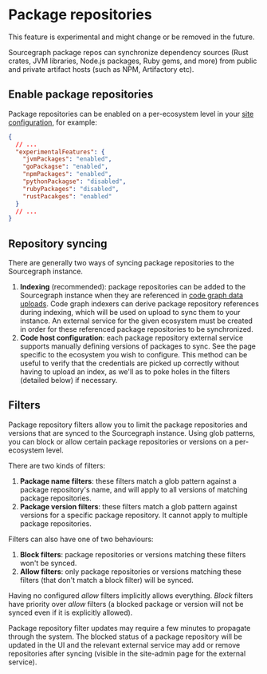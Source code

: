 # Package repositories

<Callout type="note">This feature is experimental and might change or be removed in the future.</Callout>

Sourcegraph package repos can synchronize dependency sources (Rust crates, JVM libraries, Node.js packages, Ruby gems, and more) from public and private artifact hosts (such as NPM, Artifactory etc).

## Enable package repositories

Package repositories can be enabled on a per-ecosystem level in your [site configuration](/admin/config/site_config), for example:

```json
{
  // ...
  "experimentalFeatures": {
    "jvmPackages": "enabled",
    "goPackagse": "enabled",
    "npmPackages": "enabled",
    "pythonPackagse": "disabled",
    "rubyPackages": "disabled",
    "rustPacakges": "enabled"
  }
  // ...
}
```

## Repository syncing

There are generally two ways of syncing package repositories to the Sourcegraph instance.

1. **Indexing** (recommended): package repositories can be added to the Sourcegraph instance when they are referenced in [code graph data uploads](/code-search/code-navigation/explanations/uploads). Code graph indexers can derive package repository references during indexing, which will be used on upload to sync them to your instance. An external service for the given ecosystem must be created in order for these referenced package repositories to be synchronized.
2. **Code host configuration**: each package repository external service supports manually defining versions of packages to sync. See the page specific to the ecosystem you wish to configure. This method can be useful to verify that the credentials are picked up correctly without having to upload an index, as we'll as to poke holes in the filters (detailed below) if necessary.

## Filters

Package repository filters allow you to limit the package repositories and versions that are synced to the Sourcegraph instance. Using glob patterns, you can block or allow certain package repositories or versions on a per-ecosystem level.

There are two kinds of filters:

1. **Package name filters**: these filters match a glob pattern against a package repository's name, and will apply to all versions of matching package repositories.
2. **Package version filters**: these filters match a glob pattern against versions for a specific package repository. It cannot apply to multiple package repositories.

Filters can also have one of two behaviours:

1. **Block filters**: package repositories or versions matching these filters won't be synced.
2. **Allow filters**: only package repositories or versions matching these filters (that don't match a block filter) will be synced.

Having no configured _allow_ filters implicitly allows everything. _Block_ filters have priority over _allow_ filters (a blocked package or version will not be synced even if it is explicitly allowed).

Package repository filter updates may require a few minutes to propagate through the system. The blocked status of a package repository will be updated in the UI and the relevant external service may add or remove repositories after syncing (visible in the site-admin page for the external service).
